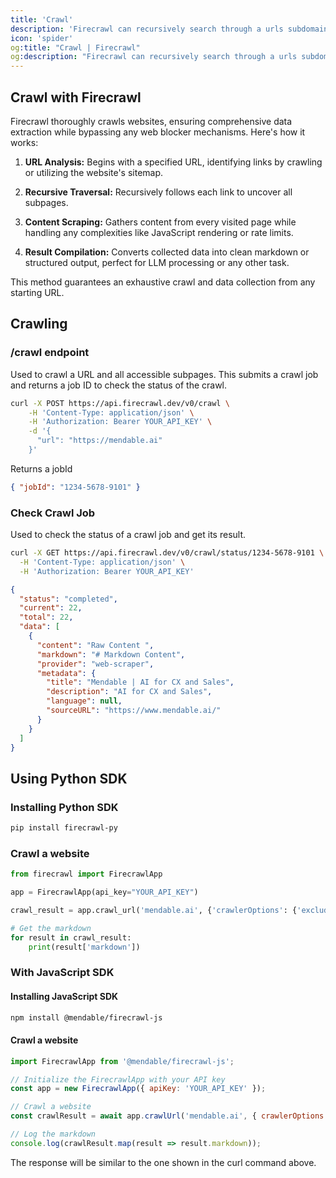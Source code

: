 ```yaml
---
title: 'Crawl'
description: 'Firecrawl can recursively search through a urls subdomains, and gather the content'
icon: 'spider'
og:title: "Crawl | Firecrawl"
og:description: "Firecrawl can recursively search through a urls subdomains, and gather the content"
---
```



## Crawl with Firecrawl

Firecrawl thoroughly crawls websites, ensuring comprehensive data extraction while bypassing any web blocker mechanisms. Here's how it works:

1. **URL Analysis:**
   Begins with a specified URL, identifying links by crawling or utilizing the website's sitemap.

2. **Recursive Traversal:**
   Recursively follows each link to uncover all subpages.

3. **Content Scraping:**
   Gathers content from every visited page while handling any complexities like JavaScript rendering or rate limits.

4. **Result Compilation:**
   Converts collected data into clean markdown or structured output, perfect for LLM processing or any other task.

This method guarantees an exhaustive crawl and data collection from any starting URL.


## Crawling

### /crawl endpoint

Used to crawl a URL and all accessible subpages. This submits a crawl job and returns a job ID to check the status of the crawl.

```bash
curl -X POST https://api.firecrawl.dev/v0/crawl \
    -H 'Content-Type: application/json' \
    -H 'Authorization: Bearer YOUR_API_KEY' \
    -d '{
      "url": "https://mendable.ai"
    }'
```

Returns a jobId

```json
{ "jobId": "1234-5678-9101" }
```

### Check Crawl Job

Used to check the status of a crawl job and get its result.

```bash
curl -X GET https://api.firecrawl.dev/v0/crawl/status/1234-5678-9101 \
  -H 'Content-Type: application/json' \
  -H 'Authorization: Bearer YOUR_API_KEY'
```

```json
{
  "status": "completed",
  "current": 22,
  "total": 22,
  "data": [
    {
      "content": "Raw Content ",
      "markdown": "# Markdown Content",
      "provider": "web-scraper",
      "metadata": {
        "title": "Mendable | AI for CX and Sales",
        "description": "AI for CX and Sales",
        "language": null,
        "sourceURL": "https://www.mendable.ai/"
      }
    }
  ]
}
```

## Using Python SDK

### Installing Python SDK

```bash
pip install firecrawl-py
```

### Crawl a website

```python
from firecrawl import FirecrawlApp

app = FirecrawlApp(api_key="YOUR_API_KEY")

crawl_result = app.crawl_url('mendable.ai', {'crawlerOptions': {'excludes': ['blog/*']}})

# Get the markdown
for result in crawl_result:
    print(result['markdown'])
```

### With JavaScript SDK

#### Installing JavaScript SDK

```bash
npm install @mendable/firecrawl-js
```

#### Crawl a website

```js
import FirecrawlApp from '@mendable/firecrawl-js';

// Initialize the FirecrawlApp with your API key
const app = new FirecrawlApp({ apiKey: 'YOUR_API_KEY' });

// Crawl a website
const crawlResult = await app.crawlUrl('mendable.ai', { crawlerOptions: { excludes: ['blog/*'] } });

// Log the markdown
console.log(crawlResult.map(result => result.markdown));
```

The response will be similar to the one shown in the curl command above.